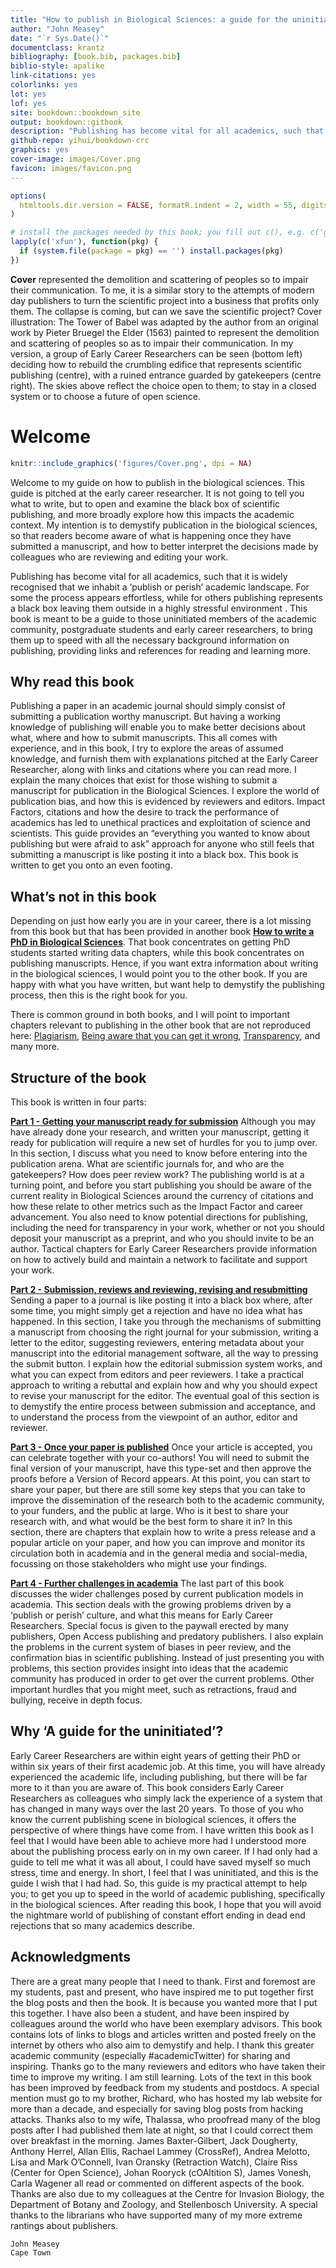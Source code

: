 --- 
title: "How to publish in Biological Sciences: a guide for the uninitiated"
author: "John Measey"
date: "`r Sys.Date()`"
documentclass: krantz
bibliography: [book.bib, packages.bib]
biblio-style: apalike
link-citations: yes
colorlinks: yes
lot: yes
lof: yes
site: bookdown::bookdown_site
output: bookdown::gitbook
description: "Publishing has become vital for all academics, such that it is widely recognised that we inhabit a 'publish or perish' academic landscape. For some the process appears effortless, while for others publishing represents a black box leaving them outside in a highly stressful environment . This book is meant to be a guide to those uninitiated members of the academic community, postgraduate students and early career researchers, to bring them up to speed with all the background information on publishing."
github-repo: yihui/bookdown-crc
graphics: yes
cover-image: images/Cover.png
favicon: images/favicon.png
---

```{r setup, include=FALSE}
options(
  htmltools.dir.version = FALSE, formatR.indent = 2, width = 55, digits = 4
)

# install the packages needed by this book; you fill out c(), e.g. c('ggplot2', 'dplyr')
lapply(c('xfun'), function(pkg) {
  if (system.file(package = pkg) == '') install.packages(pkg)
})
```

**Cover** represented the demolition and scattering of peoples so to impair their communication. To me, it is a similar story to the attempts of modern day publishers to turn the scientific project into a business that profits only them. The collapse is coming, but can we save the scientific project?
Cover illustration: The Tower of Babel was adapted by the author from an original work by Pieter Bruegel the Elder (1563) painted to represent the demolition and scattering of peoples so as to impair their communication. In my version, a group of Early Career Researchers can be seen (bottom left) deciding how to rebuild the crumbling edifice that represents scientific publishing (centre), with a ruined entrance guarded by gatekeepers (centre right). The skies above reflect the choice open to them; to stay in a closed system or to choose a future of open science. 


# Welcome {-}


```{r fig.align='right', echo=FALSE, include=identical(knitr:::pandoc_to(), 'html'), fig.link='http://john.measey.com/'}
knitr::include_graphics('figures/Cover.png', dpi = NA)
```

Welcome to my guide on how to publish in the biological sciences. This guide is pitched at the early career researcher. It is not going to tell you what to write, but to open and examine the black box of scientific publishing, and more broadly explore how this impacts the academic context. My intention is to demystify publication in the biological sciences, so that readers become aware of what is happening once they have submitted a manuscript, and how to better interpret the decisions made by colleagues who are reviewing and editing your work.

Publishing has become vital for all academics, such that it is widely recognised that we inhabit a 'publish or perish' academic landscape. For some the process appears effortless, while for others publishing represents a black box leaving them outside in a highly stressful environment . This book is meant to be a guide to those uninitiated members of the academic community, postgraduate students and early career researchers, to bring them up to speed with all the necessary background information on publishing, providing links and references for reading and learning more.


## Why read this book {-}

Publishing a paper in an academic journal should simply consist of submitting a publication worthy manuscript. But having a working knowledge of publishing will enable you to make better decisions about what, where and how to submit manuscripts. This all comes with experience, and in this book, I try to explore the areas of assumed knowledge, and furnish them with explanations pitched at the Early Career Researcher, along with links and citations where you can read more. I explain the many choices that exist for those wishing to submit a manuscript for publication in the Biological Sciences. I explore the world of publication bias, and how this is evidenced by reviewers and editors. Impact Factors, citations and how the desire to track the performance of academics has led to unethical practices and exploitation of science and scientists. This guide provides an "everything you wanted to know about publishing but were afraid to ask" approach for anyone who still feels that submitting a manuscript is like posting it into a black box. This book is written to get you onto an even footing.

## What's not in this book {-}

Depending on just how early you are in your career, there is a lot missing from this book but that has been provided in another book [**How to write a PhD in Biological Sciences**](www.howtowriteaphd.org). That book concentrates on getting PhD students started writing data chapters, while this book concentrates on publishing manuscripts. Hence, if you want extra information about writing in the biological sciences, I would point you to the other book. If you are happy with what you have written, but want help to demystify the publishing process, then this is the right book for you.

There is common ground in both books, and I will point to important chapters relevant to publishing in the other book that are not reproduced here:
[Plagiarism](http://www.howtowriteaphd.org/plagiarise.html), [Being aware that you can get it wrong](http://www.howtowriteaphd.org/TypeI.html), [Transparency](http://www.howtowriteaphd.org/transparency.html), and many more.

## Structure of the book {-}

This book is written in four parts:

[**Part 1 - Getting your manuscript ready for submission**](#part1)
Although you may have already done your research, and written your manuscript, getting it ready for publication will require a new set of hurdles for you to jump over. In this section, I discuss what you need to know before entering into the publication arena. What are scientific journals for, and who are the gatekeepers? How does peer review work? The publishing world is at a turning point, and before you start publishing you should be aware of the current reality in Biological Sciences around the currency of citations and how these relate to other metrics such as the Impact Factor and career advancement. You also need to know potential directions for publishing, including the need for transparency in your work, whether or not you should deposit your manuscript as a preprint, and who you should invite to be an author. Tactical chapters for Early Career Researchers provide information on how to actively build and maintain a network to facilitate and support your work.

[**Part 2 - Submission, reviews and reviewing, revising and resubmitting**](#part2)
Sending a paper to a journal is like posting it into a black box where, after some time, you might simply get a rejection and have no idea what has happened. In this section, I take you through the mechanisms of submitting a manuscript from choosing the right journal for your submission, writing a letter to the editor, suggesting reviewers, entering metadata about your manuscript into the editorial management software, all the way to pressing the submit button. I explain how the editorial submission system works, and what you can expect from editors and peer reviewers. I take a practical approach to writing a rebuttal and explain how and why you should expect to revise your manuscript for the editor. The eventual goal of this section is to demystify the entire process between submission and acceptance, and to understand the process from the viewpoint of an author, editor and reviewer. 

[**Part 3 - Once your paper is published**](#part3)
Once your article is accepted, you can celebrate together with your co-authors! You will need to submit the final version of your manuscript, have this type-set and then approve the proofs before a Version of Record appears. At this point, you can start to share your paper, but there are still some key steps that you can take to improve the dissemination of the research both to the academic community, to your funders, and the public at large. Who is it best to share your research with, and what would be the best form to share it in? In this section, there are chapters that explain how to write a press release and a popular article on your paper, and how you can improve and monitor its circulation both in academia and in the general media and social-media, focussing on those stakeholders who might use your findings.

[**Part 4 - Further challenges in academia**](#part4)
The last part of this book discusses the wider challenges posed by current publication models in academia. This section deals with the growing problems driven by a 'publish or perish' culture, and what this means for Early Career Researchers. Special focus is given to the paywall erected by many publishers, Open Access publishing and predatory publishers. I also explain the problems in the current system of biases in peer review, and the confirmation bias in scientific publishing. Instead of just presenting you with problems, this section provides insight into ideas that the academic community has produced in order to get over the current problems. Other important hurdles that you might meet, such as retractions, fraud and bullying, receive in depth focus.


## Why 'A guide for the uninitiated'? {-}
Early Career Researchers are within eight years of getting their PhD or within six years of their first academic job. At this time, you will have already experienced the academic life, including publishing, but there will be far more to it than you are aware of. This book considers Early Career Researchers as colleagues who simply lack the experience of a system that has changed in many ways over the last 20 years. To those of you who know the current publishing scene in biological sciences, it offers the perspective of where things have come from. I have written this book as I feel that I would have been able to achieve more had I understood more about the publishing process early on in my own career. If I had only had a guide to tell me what it was all about, I could have saved myself so much stress, time and energy. In short, I feel that I was uninitiated, and this is the guide I wish that I had had. So, this guide is my practical attempt to help you; to get you up to speed in the world of academic publishing, specifically in the biological sciences. After reading this book, I hope that you will avoid the nightmare world of publishing of constant effort ending in dead end rejections that so many academics describe.



## Acknowledgments {-}

There are a great many people that I need to thank. First and foremost are my students, past and present, who have inspired me to put together first the blog posts and then the book. It is because you wanted more that I put this together. I have also been a student, and have been inspired by colleagues around the world who have been exemplary advisors. This book contains lots of links to blogs and articles written and posted freely on the internet by others who also aim to demystify and help. I thank this greater academic community (especially #academicTwitter) for sharing and inspiring. Thanks go to the many reviewers and editors who have taken their time to improve my writing. I am still learning. Lots of the text in this book has been improved by feedback from my students and postdocs. A special mention must go to my brother, Richard, who has hosted my lab website for more than a decade, and especially for saving blog posts from hacking attacks. Thanks also to my wife, Thalassa, who proofread many of the blog posts after I had published them late at night, so that I could correct them over breakfast in the morning. James Baxter-Gilbert, Jack Dougherty, Anthony Herrel, Allan Ellis, Rachael Lammey (CrossRef), Andrea Melotto, Lisa and Mark O’Connell, Ivan Oransky (Retraction Watch), Claire Riss (Center for Open Science), Johan Rooryck (cOAltition S), James Vonesh, Carla Wagener all read or commented on different aspects of the book. Thanks are also due to my colleagues at the Centre for Invasion Biology, the Department of Botany and Zoology, and Stellenbosch University. A special thanks to the librarians who have supported many of my more extreme rantings about publishers.

```{block2, type='flushright', html.tag='p'}
John Measey  
Cape Town
```
